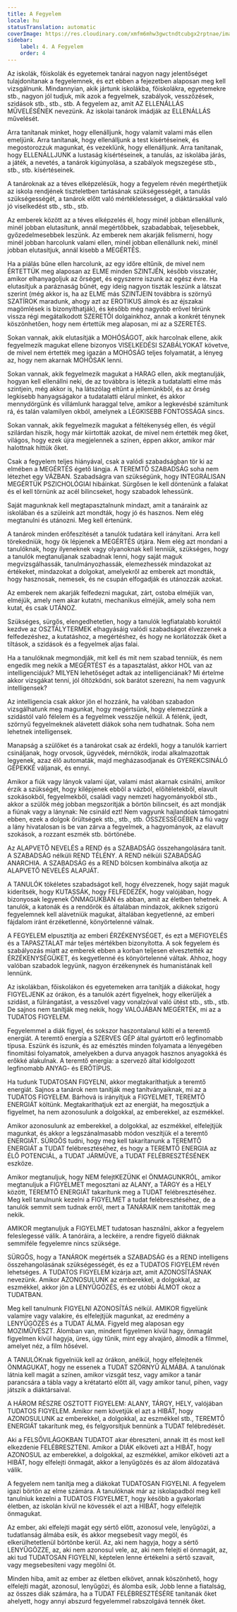 ```yaml
---
title: A Fegyelem
locale: hu
statusTranslation: automatic
coverImage: https://res.cloudinary.com/xmfm6mhw3gwctndtcubgx2rptnae/image/upload/v1740337243/small_cover_educacion_fundamental_a051170f1c.webp
sidebar:
    label: 4. A Fegyelem
    order: 4
---
```

Az iskolák, főiskolák és egyetemek tanárai nagyon nagy jelentőséget tulajdonítanak a fegyelemnek, és ezt ebben a fejezetben alaposan meg kell vizsgálnunk. Mindannyian, akik jártunk iskolákba, főiskolákra, egyetemekre stb., nagyon jól tudjuk, mik azok a fegyelmek, szabályok, vesszőzések, szidások stb., stb., stb. A fegyelem az, amit AZ ELLENÁLLÁS MŰVELÉSÉNEK nevezünk. Az iskolai tanárok imádják az ELLENÁLLÁS művelését.

Arra tanítanak minket, hogy ellenálljunk, hogy valamit valami más ellen emeljünk. Arra tanítanak, hogy ellenálljunk a test kísértéseinek, és megostorozzuk magunkat, és vezeklünk, hogy ellenálljunk. Arra tanítanak, hogy ELLENÁLLJUNK a lustaság kísértéseinek, a tanulás, az iskolába járás, a játék, a nevetés, a tanárok kigúnyolása, a szabályok megszegése stb., stb., stb. kísértéseinek.

A tanároknak az a téves elképzelésük, hogy a fegyelem révén megérthetjük az iskola rendjének tiszteletben tartásának szükségességét, a tanulás szükségességét, a tanárok előtt való mértékletességet, a diáktársakkal való jó viselkedést stb., stb., stb.

Az emberek között az a téves elképzelés él, hogy minél jobban ellenállunk, minél jobban elutasítunk, annál megértőbbek, szabadabbak, teljesebbek, győzedelmesebbek leszünk. Az emberek nem akarják felismerni, hogy minél jobban harcolunk valami ellen, minél jobban ellenállunk neki, minél jobban elutasítjuk, annál kisebb a MEGÉRTÉS.

Ha a piálás bűne ellen harcolunk, az egy időre eltűnik, de mivel nem ÉRTETTÜK meg alaposan az ELME minden SZINTJÉN, később visszatér, amikor elhanyagoljuk az őrséget, és egyszerre iszunk az egész évre. Ha elutasítjuk a paráznaság bűnét, egy ideig nagyon tiszták leszünk a látszat szerint (még akkor is, ha az ELME más SZINTJEIN továbbra is szörnyű SZATÍROK maradunk, ahogy azt az EROTIKUS álmok és az éjszakai magömlések is bizonyíthatják), és később még nagyobb erővel térünk vissza régi megátalkodott SZERETŐI dolgainkhoz, annak a konkrét ténynek köszönhetően, hogy nem értettük meg alaposan, mi az a SZERETÉS.

Sokan vannak, akik elutasítják a MOHÓSÁGOT, akik harcolnak ellene, akik fegyelmezik magukat ellene bizonyos VISELKEDÉSI SZABÁLYOKAT követve, de mivel nem értették meg igazán a MOHÓSÁG teljes folyamatát, a lényeg az, hogy nem akarnak MOHÓSAK lenni.

Sokan vannak, akik fegyelmezik magukat a HARAG ellen, akik megtanulják, hogyan kell ellenállni neki, de az továbbra is létezik a tudatalatti elme más szintjein, még akkor is, ha látszólag eltűnt a jellemünkből, és az őrség legkisebb hanyagságakor a tudatalatti elárul minket, és akkor mennydörgünk és villámlunk haraggal telve, amikor a legkevésbé számítunk rá, és talán valamilyen okból, amelynek a LEGKISEBB FONTOSSÁGA sincs.

Sokan vannak, akik fegyelmezik magukat a féltékenység ellen, és végül szilárdan hiszik, hogy már kiirtották azokat, de mivel nem értették meg őket, világos, hogy ezek újra megjelennek a színen, éppen akkor, amikor már halottnak hittük őket.

Csak a fegyelem teljes hiányával, csak a valódi szabadságban tör ki az elmében a MEGÉRTÉS égető lángja. A TEREMTŐ SZABADSÁG soha nem létezhet egy VÁZBAN. Szabadságra van szükségünk, hogy INTEGRÁLISAN MEGÉRTÜK PSZICHOLÓGIAI hibáinkat. Sürgősen le kell döntenünk a falakat és el kell törnünk az acél bilincseket, hogy szabadok lehessünk.

Saját magunknak kell megtapasztalnunk mindazt, amit a tanáraink az iskolában és a szüleink azt mondták, hogy jó és hasznos. Nem elég megtanulni és utánozni. Meg kell értenünk.

A tanárok minden erőfeszítését a tanulók tudatára kell irányítani. Arra kell törekedniük, hogy ők lépjenek a MEGÉRTÉS útjára. Nem elég azt mondani a tanulóknak, hogy ilyeneknek vagy olyanoknak kell lenniük, szükséges, hogy a tanulók megtanuljanak szabadnak lenni, hogy saját maguk megvizsgálhassák, tanulmányozhassák, elemezhessék mindazokat az értékeket, mindazokat a dolgokat, amelyekről az emberek azt mondták, hogy hasznosak, nemesek, és ne csupán elfogadják és utánozzák azokat.

Az emberek nem akarják felfedezni magukat, zárt, ostoba elméjük van, elméjük, amely nem akar kutatni, mechanikus elméjük, amely soha nem kutat, és csak UTÁNOZ.

Szükséges, sürgős, elengedhetetlen, hogy a tanulók legfiatalabb koruktól kezdve az OSZTÁLYTERMEK elhagyásáig valódi szabadságot élvezzenek a felfedezéshez, a kutatáshoz, a megértéshez, és hogy ne korlátozzák őket a tiltások, a szidások és a fegyelmek aljas falai.

Ha a tanulóknak megmondják, mit kell és mit nem szabad tenniük, és nem engedik meg nekik a MEGÉRTÉST és a tapasztalást, akkor HOL van az intelligenciájuk? MILYEN lehetőséget adtak az intelligenciának? Mi értelme akkor vizsgákat tenni, jól öltözködni, sok barátot szerezni, ha nem vagyunk intelligensek?

Az intelligencia csak akkor jön el hozzánk, ha valóban szabadon vizsgálhatunk meg magunkat, hogy megértsünk, hogy elemezzünk a szidástól való félelem és a fegyelmek vesszője nélkül. A félénk, ijedt, szörnyű fegyelmeknek alávetett diákok soha nem tudhatnak. Soha nem lehetnek intelligensek.

Manapság a szülőket és a tanárokat csak az érdekli, hogy a tanulók karriert csináljanak, hogy orvosok, ügyvédek, mérnökök, irodai alkalmazottak legyenek, azaz élő automaták, majd megházasodjanak és GYEREKCSINÁLÓ GÉPEKKÉ váljanak, és ennyi.

Amikor a fiúk vagy lányok valami újat, valami mást akarnak csinálni, amikor érzik a szükségét, hogy kilépjenek ebből a vázból, előítéletekből, elavult szokásokból, fegyelmekből, családi vagy nemzeti hagyományokból stb., akkor a szülők még jobban megszorítják a börtön bilincseit, és azt mondják a fiúnak vagy a lánynak: Ne csináld ezt! Nem vagyunk hajlandóak támogatni ebben, ezek a dolgok őrültségek stb., stb., stb. ÖSSZESSÉGÉBEN a fiú vagy a lány hivatalosan is be van zárva a fegyelmek, a hagyományok, az elavult szokások, a rozzant eszmék stb. börtönébe.

Az ALAPVETŐ NEVELÉS a REND és a SZABADSÁG összehangolására tanít. A SZABADSÁG nélküli REND TÉLÉNY. A REND nélküli SZABADSÁG ANARCHIA. A SZABADSÁG és a REND bölcsen kombinálva alkotja az ALAPVETŐ NEVELÉS ALAPJÁT.

A TANULÓK tökéletes szabadságot kell, hogy élvezzenek, hogy saját maguk kiderítsék, hogy KUTASSÁK, hogy FELFEDEZÉK, hogy valójában, hogy bizonyosak legyenek ÖNMAGUKBAN és abban, amit az életben tehetnek. A tanulók, a katonák és a rendőrök és általában mindazok, akiknek szigorú fegyelemnek kell alávetniük magukat, általában kegyetlenné, az emberi fájdalom iránt érzéketlenné, könyörtelenné válnak.

A FEGYELEM elpusztítja az emberi ÉRZÉKENYSÉGET, és ezt a MEFIGYELÉS és a TAPASZTALAT már teljes mértékben bizonyította. A sok fegyelem és szabályozás miatt az emberek ebben a korban teljesen elvesztették az ÉRZÉKENYSÉGÜKET, és kegyetlenné és könyörtelenné váltak. Ahhoz, hogy valóban szabadok legyünk, nagyon érzékenynek és humanistának kell lennünk.

Az iskolákban, főiskolákon és egyetemeken arra tanítják a diákokat, hogy FIGYELJENK az órákon, és a tanulók azért figyelnek, hogy elkerüljék a szidást, a fülrángatást, a vesszővel vagy vonalzóval való ütést stb., stb., stb. De sajnos nem tanítják meg nekik, hogy VALÓJÁBAN MEGÉRTÉK, mi az a TUDATOS FIGYELEM.

Fegyelemmel a diák figyel, és sokszor haszontalanul költi el a teremtő energiát. A teremtő energia a SZERVES GÉP által gyártott erő legfinomabb típusa. Eszünk és iszunk, és az emésztés minden folyamata a lényegében finomítási folyamatok, amelyekben a durva anyagok hasznos anyagokká és erőkké alakulnak. A teremtő energia: a szervező által kidolgozott legfinomabb ANYAG- és ERŐTÍPUS.

Ha tudunk TUDATOSAN FIGYELNI, akkor megtakaríthatjuk a teremtő energiát. Sajnos a tanárok nem tanítják meg tanítványaiknak, mi az a TUDATOS FIGYELEM. Bárhová is irányítjuk a FIGYELMET, TEREMTŐ ENERGIÁT költünk. Megtakaríthatjuk ezt az energiát, ha megosztjuk a figyelmet, ha nem azonosulunk a dolgokkal, az emberekkel, az eszmékkel.

Amikor azonosulunk az emberekkel, a dolgokkal, az eszmékkel, elfelejtjük magunkat, és akkor a legszánalmasabb módon veszítjük el a teremtő ENERGIÁT. SÜRGŐS tudni, hogy meg kell takarítanunk a TEREMTŐ ENERGIÁT a TUDAT felébresztéséhez, és hogy a TEREMTŐ ENERGIA az ÉLŐ POTENCIÁL, a TUDAT JÁRMŰVE, a TUDAT FELÉBRESZTÉSÉNEK eszköze.

Amikor megtanuljuk, hogy NEM felejtKEZÜNK el ÖNMAGUNKRÓL, amikor megtanuljuk a FIGYELMET megosztani az ALANY, a TÁRGY és a HELY között, TEREMTŐ ENERGIÁT takarítunk meg a TUDAT felébresztéséhez. Meg kell tanulnunk kezelni a FIGYELMET a tudat felébresztéséhez, de a tanulók semmit sem tudnak erről, mert a TANÁRAIK nem tanították meg nekik.

AMIKOR megtanuljuk a FIGYELMET tudatosan használni, akkor a fegyelem feleslegessé válik. A tanóráira, a leckéire, a rendre figyelő diáknak semmiféle fegyelemre nincs szüksége.

SÜRGŐS, hogy a TANÁROK megértsék a SZABADSÁG és a REND intelligens összehangolásának szükségességét, és ez a TUDATOS FIGYELEM révén lehetséges. A TUDATOS FIGYELEM kizárja azt, amit AZONOSÍTÁSNAK nevezünk. Amikor AZONOSULUNK az emberekkel, a dolgokkal, az eszmékkel, akkor jön a LENYŰGÖZÉS, és ez utóbbi ÁLMOT okoz a TUDATBAN.

Meg kell tanulnunk FIGYELNI AZONOSÍTÁS nélkül. AMIKOR figyelünk valamire vagy valakire, és elfelejtjük magunkat, az eredmény a LENYŰGÖZÉS és a TUDAT ÁLMA. Figyeld meg alaposan egy MOZIMŰVÉSZT. Álomban van, mindent figyelmen kívül hagy, önmagát figyelmen kívül hagyja, üres, úgy tűnik, mint egy alvajáró, álmodik a filmmel, amelyet néz, a film hősével.

A TANULÓKnak figyelniük kell az órákon, anélkül, hogy elfelejtenék ÖNMAGUKAT, hogy ne essenek a TUDAT SZÖRNYŰ ÁLMÁBA. A tanulónak látnia kell magát a színen, amikor vizsgát tesz, vagy amikor a tanár parancsára a tábla vagy a krétatartó előtt áll, vagy amikor tanul, pihen, vagy játszik a diáktársaival.

A HÁROM RÉSZRE OSZTOTT FIGYELEM: ALANY, TÁRGY, HELY, valójában TUDATOS FIGYELEM. Amikor nem követjük el azt a HIBÁT, hogy AZONOSULUNK az emberekkel, a dolgokkal, az eszmékkel stb., TEREMTŐ ENERGIÁT takarítunk meg, és felgyorsítjuk bennünk a TUDAT felébredését.

Aki a FELSŐVILÁGOKBAN TUDATOT akar ébreszteni, annak itt és most kell elkezdenie FELÉBRESZTENI. Amikor a DIÁK elköveti azt a HIBÁT, hogy AZONOSUL az emberekkel, a dolgokkal, az eszmékkel, amikor elköveti azt a HIBÁT, hogy elfelejti önmagát, akkor a lenyűgözés és az álom áldozatává válik.

A fegyelem nem tanítja meg a diákokat TUDATOSAN FIGYELNI. A fegyelem igazi börtön az elme számára. A tanulóknak már az iskolapadból meg kell tanulniuk kezelni a TUDATOS FIGYELMET, hogy később a gyakorlati életben, az iskolán kívül ne kövessék el azt a HIBÁT, hogy elfelejtik önmagukat.

Az ember, aki elfelejti magát egy sértő előtt, azonosul vele, lenyűgözi, a tudatlanság álmába esik, és akkor megsebesít vagy megöl, és elkerülhetetlenül börtönbe kerül. Az, aki nem hagyja, hogy a sértő LENYŰGÖZZE, az, aki nem azonosul vele, az, aki nem felejti el önmagát, az, aki tud TUDATOSAN FIGYELNI, képtelen lenne értékelni a sértő szavait, vagy megsebesíteni vagy megölni őt.

Minden hiba, amit az ember az életben elkövet, annak köszönhető, hogy elfelejti magát, azonosul, lenyűgözi, és álomba esik. Jobb lenne a fiatalság, az összes diák számára, ha a TUDAT FELÉBRESZTÉSÉRE tanítanák őket ahelyett, hogy annyi abszurd fegyelemmel rabszolgává tennék őket.

